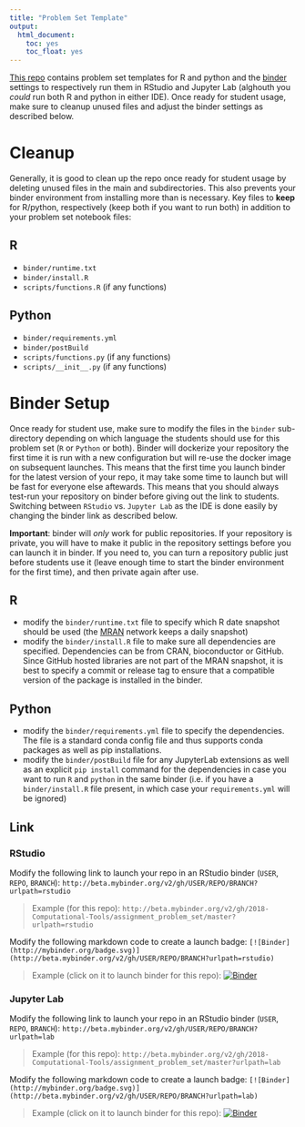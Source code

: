 ```yaml
---
title: "Problem Set Template"
output:
  html_document:
    toc: yes
    toc_float: yes
---
```


[This repo](https://github.com/2018-Computational-Tools/assignment_problem_set) contains problem set templates for R and python and the [binder](https://mybinder.readthedocs.io) settings to respectively run them in RStudio and Jupyter Lab (alghouth you *could* run both R and python in either IDE). Once ready for student usage, make sure to cleanup unused files and adjust the binder settings as described below.

# Cleanup

Generally, it is good to clean up the repo once ready for student usage by deleting unused files in the main and subdirectories. This also prevents your binder environment from installing more than is necessary. Key files to **keep** for R/python, respectively (keep both if you want to run both) in addition to your problem set notebook files:

## R
 - `binder/runtime.txt`
 - `binder/install.R`
 - `scripts/functions.R` (if any functions)

## Python
 - `binder/requirements.yml`
 - `binder/postBuild`
 - `scripts/functions.py` (if any functions)
 - `scripts/__init__.py` (if any functions)

# Binder Setup

Once ready for student use, make sure to modify the files in the `binder` sub-directory depending on which language the students should use for this problem set (`R` or `Python` or both). Binder will dockerize your repository the first time it is run with a new configuration but will re-use the docker image on subsequent launches. This means that the first time you launch binder for the latest version of your repo, it may take some time to launch but will be fast for everyone else aftewards. This means that you should always test-run your repository on binder before giving out the link to students. Switching between `RStudio` vs. `Jupyter Lab` as the IDE is done easily by changing the binder link as described below.

**Important**: binder will *only* work for public repositories. If your repository is private, you will have to make it public in the repository settings before you can launch it in binder. If you need to, you can turn a repository public just before students use it (leave enough time to start the binder environment for the first time), and then private again after use.

## R
 - modify the `binder/runtime.txt` file to specify which R date snapshot should be used (the [MRAN](https://mran.microsoft.com/documents/rro/reproducibility) network keeps a daily snapshot)
 - modify the `binder/install.R` file to make sure all dependencies are specified. Dependencies can be from CRAN, bioconductor or GitHub. Since GitHub hosted libraries are not part of the MRAN snapshot, it is best to specify a commit or release tag to ensure that a compatible version of the package is installed in the binder.

## Python

 - modify the `binder/requirements.yml` file to specify the dependencies. The file is a standard conda config file and thus supports conda packages as well as pip installations.
 - modify the `binder/postBuild` file for any JupyterLab extensions as well as an explicit `pip install` command for the dependencies in case you want to run `R` and `python` in the same binder (i.e. if you have a `binder/install.R` file present, in which case your `requirements.yml` will be ignored)

## Link

### RStudio

Modify the following link to launch your repo in an RStudio binder (`USER`, `REPO`, `BRANCH`): `http://beta.mybinder.org/v2/gh/USER/REPO/BRANCH?urlpath=rstudio`

> Example (for this repo): `http://beta.mybinder.org/v2/gh/2018-Computational-Tools/assignment_problem_set/master?urlpath=rstudio`

Modify the following markdown code to create a launch badge: `[![Binder](http://mybinder.org/badge.svg)](http://beta.mybinder.org/v2/gh/USER/REPO/BRANCH?urlpath=rstudio)`

> Example (click on it to launch binder for this repo): [![Binder](http://mybinder.org/badge.svg)](http://beta.mybinder.org/v2/gh/2018-Computational-Tools/assignment_problem_set/master?urlpath=rstudio)

### Jupyter Lab

Modify the following link to launch your repo in an RStudio binder (`USER`, `REPO`, `BRANCH`): `http://beta.mybinder.org/v2/gh/USER/REPO/BRANCH?urlpath=lab`

> Example (for this repo): `http://beta.mybinder.org/v2/gh/2018-Computational-Tools/assignment_problem_set/master?urlpath=lab`

Modify the following markdown code to create a launch badge: `[![Binder](http://mybinder.org/badge.svg)](http://beta.mybinder.org/v2/gh/USER/REPO/BRANCH?urlpath=lab)`

> Example (click on it to launch binder for this repo): [![Binder](http://mybinder.org/badge.svg)](http://beta.mybinder.org/v2/gh/2018-Computational-Tools/assignment_problem_set/master?urlpath=lab)
